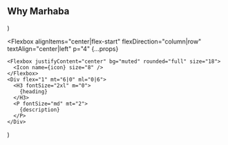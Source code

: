   <Section py="8|12|16" {...props}>
    <Container>
      <h2 textAlign="center">Why Marhaba</h2>
      <Grid col="1|2|3" mt="8|10|12" gap="4|6|8">
        <Feature
          icon="phone"
          heading="Excellent Support"
          description="Do feel free to contact us for any queries.We are always happy to help!"
        />
        <Feature
          icon="clock"
          heading="Time saving"
          description="One stop shop for all Hajj and Umrah Services."
        />
        <Feature
          icon="check"
          heading="Best Packages"
          description="We offer you budget friendly Umrah Packages."
        />
        </Grid>
    </Container>
  </Section>
)

  <Flexbox
    alignItems="center|flex-start"
    flexDirection="column|row"
    textAlign="center|left"
    p="4"
    {...props}
  >
    <Flexbox justifyContent="center" bg="muted" rounded="full" size="18">
      <Icon name={icon} size="8" />
    </Flexbox>
    <Div flex="1" mt="6|0" ml="0|6">
      <H3 fontSize="2xl" m="0">
        {heading}
      </H3>
      <P fontSize="md" mt="2">
        {description}
      </P>
    </Div>
  </Flexbox>
)